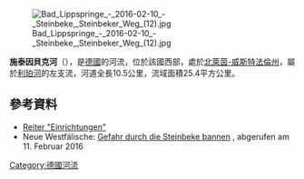 {{No footnotes|time=2020-08-14T04:45:43+00:00}}
{{Coord|51|46|23.33|N|8|48|39.39|E|display=title}}
[[Image:Bad_Lippspringe_-_2016-02-10_-_Steinbeke,_Steinbeker_Weg_(12).jpg|right]]

'''施泰因貝克河'''（{{lang-de|Steinbeke}}），是[[德國|德國]]的河流，位於該國西部，處於[[北萊茵-威斯特法倫州|北萊茵-威斯特法倫州]]，屬於[[利珀河|利珀河]]的左支流，河道全長10.5公里，流域面積25.4平方公里。

==參考資料==
* [https://www.wald-und-holz.nrw.de/ueber-uns/einrichtungen/regionalforstaemter/hochstift/ Reiter "Einrichtungen"] {{Wayback|url=https://www.wald-und-holz.nrw.de/ueber-uns/einrichtungen/regionalforstaemter/hochstift/ |date=20201130142051 }}
* Neue Westfälische: [http://www.nw.de/lokal/kreis_paderborn/bad_lippspringe/bad_lippspringe/8811585_Gefahr-durch-die-Steinbeke-bannen.html Gefahr durch die Steinbeke bannen] {{Wayback|url=http://www.nw.de/lokal/kreis_paderborn/bad_lippspringe/bad_lippspringe/8811585_Gefahr-durch-die-Steinbeke-bannen.html |date=20170624023339 }}, abgerufen am 11. Februar 2016

{{Germany-geo-stub}}
[[Category:德國河流|Category:德國河流]]